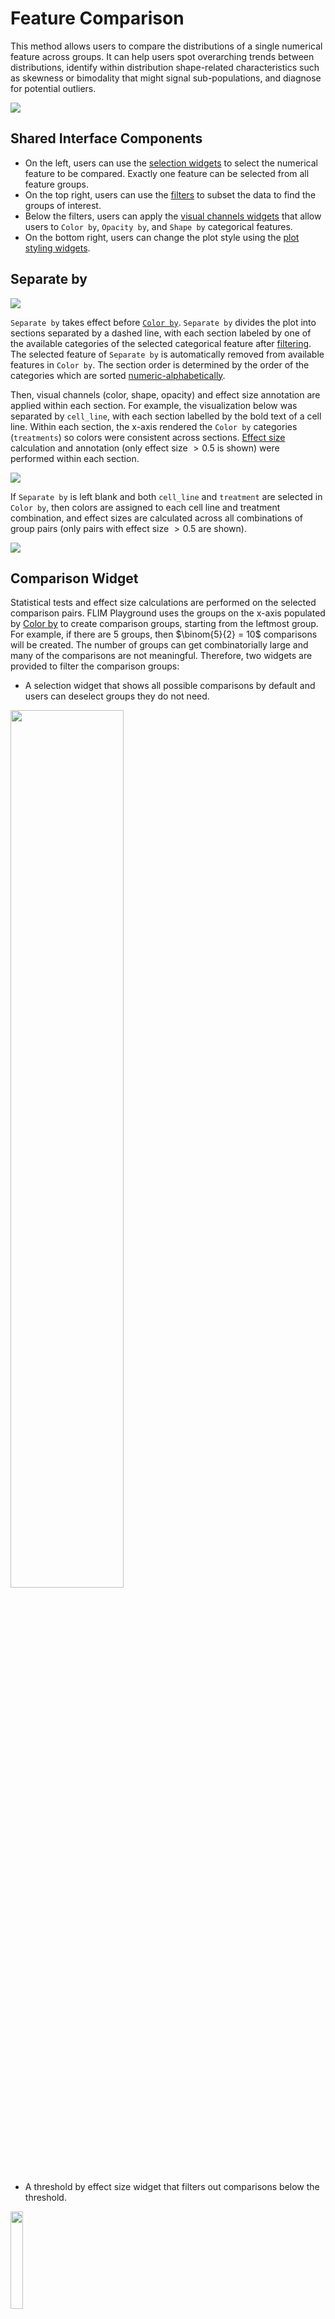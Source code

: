 # Feature Comparison {#sec-feature-comparison}
This method allows users to compare the distributions of a single numerical feature across groups. It can help users spot overarching trends between distributions, identify within distribution shape-related characteristics such as skewness or bimodality that might signal sub-populations, and diagnose for potential outliers. 

![](analysis_ui_shots/feature_comparison.png)

## Shared Interface Components 

- On the left, users can use the [selection widgets](data_analysis.qmd#univariate-analysis) to select the numerical feature to be compared. Exactly one feature can be selected from all feature groups. 
- On the top right, users can use the [filters](data_analysis.qmd#filter-widgets) to subset the data to find the groups of interest. 
- Below the filters, users can apply the [visual channels widgets](data_analysis.qmd#visual-channels-widgets) that allow users to `Color by`, `Opacity by`, and `Shape by` categorical features. 
- On the bottom right, users can change the plot style using the [plot styling widgets](data_analysis.qmd#plotting-configuration-widgets). 

## Separate by
![](analysis_ui_shots/separate_by_widget.png)

`Separate by` takes effect before [`Color by`](data_analysis.qmd#color-by). `Separate by` divides the plot into sections separated by a dashed line, with each section labeled by one of the available categories of the selected categorical feature after [filtering](data_analysis.qmd#filter-widgets). The selected feature of `Separate by` is automatically removed from available features in `Color by`. The section order is determined by the order of the categories which are sorted [numeric-alphabetically](data_analysis.qmd#nte-order). 

Then, visual channels (color, shape, opacity) and effect size annotation are applied within each section. For example, the visualization below was separated by `cell_line`, with each section labelled by the bold text of a cell line. Within each section, the x-axis rendered the `Color by` categories (`treatments`) so colors were consistent across sections. [Effect size](#effect-size) calculation and annotation (only effect size $> 0.5$ is shown) were performed within each section. 

![](analysis_ui_shots/separate_by.png)

If `Separate by` is left blank and both `cell_line` and `treatment` are selected in `Color by`, then colors are assigned to each cell line and treatment combination, and effect sizes are calculated across all combinations of group pairs (only pairs with effect size $> 0.5$ are shown). 

![](analysis_ui_shots/no_separate_by.png)

## Comparison Widget

Statistical tests and effect size calculations are performed on the selected comparison pairs. FLIM Playground uses the groups on the x-axis populated by [Color by](data_analysis.qmd#color-by) to create comparison groups, starting from the leftmost group. For example, if there are 5 groups, then $\binom{5}{2} = 10$ comparisons will be created. The number of groups can get combinatorially large and many of the comparisons are not meaningful. Therefore, two widgets are provided to filter the comparison groups: 

- A selection widget that shows all possible comparisons by default and users can deselect groups they do not need.

![](analysis_ui_shots/comparison_widget.png){width=60% fig-align=center}

- A threshold by effect size widget that filters out comparisons below the threshold. 

![](analysis_ui_shots/effect_size_threshold.png){width=20% fig-align=center}


## Effect Size 
Complementary to statistical tests, which address “is there a difference?”, effect size metrics answer “how large is the difference?”, enabling cross-study comparison. FLIM Playground offers two effect size calculation methods, Glass's Delta and Cohen's d, each can be in mean or median form. 

![](analysis_ui_shots/effect_size.png){width=40% fig-align=center}

### Glass's Delta

Mean ($\bar{X}$) form:
$$
\Delta_G
  = \frac{\bar{X}_{\text{treatment}} - \bar{X}_{\text{control}}}
         {s_{\text{control}}},\qquad
s_{\text{control}}
  = \sqrt{\frac{1}{\,n_c-1\,}\sum_{i=1}^{n_c}
           \bigl(X_{ci}-\bar{X}_{\text{control}}\bigr)^{2}}
$$

Median ($\tilde{X}$) form:
$$
\widetilde{\Delta}_G
  = \frac{\tilde{X}_{\text{treatment}} - \tilde{X}_{\text{control}}}
         {\operatorname{MAD}_{\text{control}}},\qquad
\operatorname{MAD}_{\text{control}}
  = 1.4826 \times
    \operatorname{median}\!\bigl\lvert
      X_{ci}-\tilde{X}_{\text{control}}
    \bigr\rvert
$$

:::{.callout-note}
$\operatorname{MAD}$ stands for median absolute deviation, a robust measure of the variability of a univariate sample. In order to make $\operatorname{MAD}$ asymptotically consistent with the standard deviation under normality, it uses $C = 1 / \Phi^{-1}(0.75) \approx 1.4826$. Implementation-wise, it uses `median_abs_deviation` from `scipy.stats`, and `scale` option is set to `"normal"` to account for the constant multiplier $C$. 
:::

::: {.callout-important}
Who is treatment and who is control matters! From the formula of $\Delta_G$, switching the order not only flips the sign of the result, but also changes the denominator, which is ${s_{\text{control}}}$, the standard deviation of the *control*. Currently, FLIM Playground treats the group on the left as treatment and the group on the right as control (the negative $\Delta_G$ below implies this). In the future, it may support user-customizable x-axis order so that users can arrange the groups to make sure the treatment group is on the left. Or users can use [Cohen's d](#cohens-d) that does not assume the treatment-control structure.

![](analysis_ui_shots/glass_d.png){width=40% fig-align=center}
:::

:::{.callout-note}
To keep the point-based visualization style that supports [interactive hover](data_analysis.qmd#unique-id-hover) while showing the violin plot like distribution, [Sina plot](https://en.wikipedia.org/wiki/Sina_plot) is used: it uses `gaussian_kde` from `scikit-learn` to make sure the width of the point distribution is proportional to the kernel density. 
:::

### Cohen's d
Mean ($\bar{X}$) form:

$$
d
  = \frac{\bar{X}_{1}-\bar{X}_{2}}
         {s_p},\qquad
s_p
  = \sqrt{\frac{(n_1-1)s_1^{2} + (n_2-1)s_2^{2}}
                 {n_1 + n_2 - 2}}
$$

Median ($\tilde{X}$) form:

$$
\tilde{d}
  = \frac{\tilde{X}_{1}-\tilde{X}_{2}}
         {s_{\tilde{p}}},\qquad
s_{\tilde{p}}
  = \sqrt{\frac{(n_1-1)\operatorname{MAD}_{1}^{2}
             + (n_2-1)\operatorname{MAD}_{2}^{2}}
                 {n_1 + n_2 - 2}}
$$


## Statistical Test

Statistical tests are performed on the selected comparison pairs that exceed the effect size threshold (if users choose to calculate effect sizes). The statistical tests supported are:

- Independent t-test (student's t-test) 
- Welch's t-test

![](analysis_ui_shots/stats_test.png){width=40% fig-align=center}

## Comparison annotation

For each selected comparison pair that exceeds the effect size threshold (if any), the statistical significance, effect size, or both are annotated on the plot. It selects the lowest eligible position (over all points in both groups and over existing annotations) to annotate. If both statistical significance and effect size calculation are performed, the annoatation is shown in the format of effect size followed by p-value. If only one is performed, then only the performed method's result is shown. 

::: {layout-ncol=3 layout-align="center"}
![](analysis_ui_shots/both_annot.png)

![](analysis_ui_shots/stats_annot.png)

![](analysis_ui_shots/effect_size_annot.png)
:::
